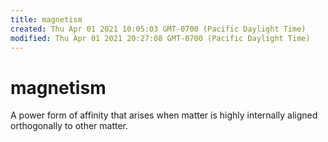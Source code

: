```yaml
---
title: magnetism
created: Thu Apr 01 2021 10:05:03 GMT-0700 (Pacific Daylight Time)
modified: Thu Apr 01 2021 20:27:08 GMT-0700 (Pacific Daylight Time)
---
```


# magnetism

A power form of affinity that arises when matter is highly internally aligned orthogonally to other matter.
